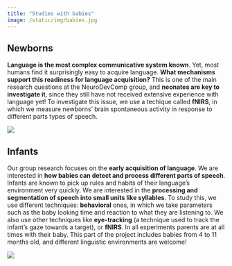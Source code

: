 ```yaml
---
title: "Studies with babies"
image: /static/img/babies.jpg
---
```


## Newborns

::: textbox
**Language is the most complex communicative system known**. Yet, most humans find it surprisingly easy to acquire language. **What mechanisms support this readiness for language acquisition?** This is one of the main research questions at the NeuroDevComp group, and **neonates are key to investigate it**, since they still have not received extensive experience with language yet! To investigate this issue, we use a techique called **fNIRS**, in which we measure newborns' brain spontaneous activity in response to different parts types of speech. 
:::

![](/static/img/neonate.jpg)

## Infants

::: textbox
Our group research focuses on the **early acquisition of language**. We are interested in **how babies can detect and process different parts of speech**. Infants are known to pick up rules and habits of their language’s environment very quickly. We are interested in the **processing and segmentation of speech into small units like syllables**. To study this, we use different techniques: **behavioral** ones, in which we take parameters such as the baby looking time and reaction to what they are listening to. We also use other  techniques like **eye-tracking** (a technique used to track the infant’s gaze towards a target), or **fNIRS**. In all experiments parents are at all times with their baby. This part of the project includes babies from 4 to 11 months old, and different linguistic environments are welcome!
:::

![](/static/img/babies.jpg)
